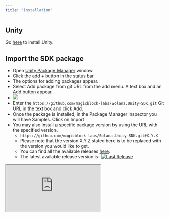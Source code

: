 ```yaml
---
title: "Installation"
---
```


## Unity

Go [here](https://unity.com/download) to install Unity.

## Import the SDK package

- Open [Unity Package Manager](https://docs.unity3d.com/Manual/upm-ui.html) window.
- Click the add + button in the status bar.
- The options for adding packages appear.
- Select Add package from git URL from the add menu. A text box and an Add button appear.
- ![](/images/add-package.png)
- Enter the `https://github.com/magicblock-labs/Solana.Unity-SDK.git` Git URL in the text box and click Add.
- Once the package is installed, in the Package Manager inspector you will have Samples. Click on Import
- You may also install a specific package version by using the URL with the specified version.
    - `https://github.com/magicblock-labs/Solana.Unity-SDK.git#X.Y.X`
    - Please note that the version X.Y.Z stated here is to be replaced with the version you would like to get.
    - You can find all the available releases [here](https://github.com/magicblock-labs/Solana.Unity-SDK/releases).
    - The latest available release version is- [![Last Release](https://img.shields.io/github/v/release/magicblock-labs/Solana.Unity-SDK)](https://github.com/magicblock-labs/Solana.Unity-SDK/releases/latest)

<iframe src="https://img.shields.io/github/v/release/magicblock-labs/Solana.Unity-SDK"> </iframe>